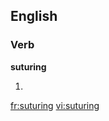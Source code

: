 
==English==

===Verb===
'''suturing'''

# {{present participle of|[[suture]]}}

[[fr:suturing]]
[[vi:suturing]]